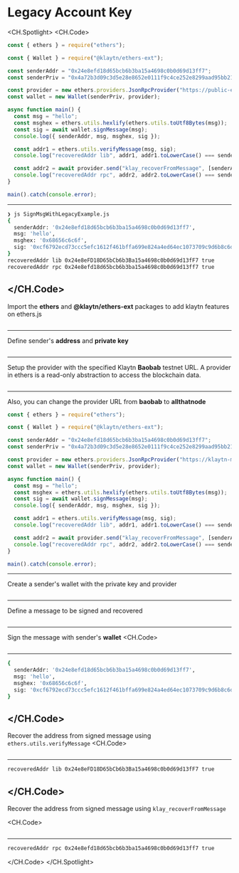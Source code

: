 # Legacy Account Key

<CH.Spotlight>
<CH.Code>

```js SignMsgWithLegacyExample.js
const { ethers } = require("ethers");

const { Wallet } = require("@klaytn/ethers-ext");

const senderAddr = "0x24e8efd18d65bcb6b3ba15a4698c0b0d69d13ff7";
const senderPriv = "0x4a72b3d09c3d5e28e8652e0111f9c4ce252e8299aad95bb219a38eb0a3f4da49";

const provider = new ethers.providers.JsonRpcProvider("https://public-en-baobab.klaytn.net");
const wallet = new Wallet(senderPriv, provider);

async function main() {
  const msg = "hello";
  const msghex = ethers.utils.hexlify(ethers.utils.toUtf8Bytes(msg));
  const sig = await wallet.signMessage(msg);
  console.log({ senderAddr, msg, msghex, sig });

  const addr1 = ethers.utils.verifyMessage(msg, sig);
  console.log("recoveredAddr lib", addr1, addr1.toLowerCase() === senderAddr);

  const addr2 = await provider.send("klay_recoverFromMessage", [senderAddr, msghex, sig, "latest"]);
  console.log("recoveredAddr rpc", addr2, addr2.toLowerCase() === senderAddr);
}

main().catch(console.error);
```
---
```zsh output
❯ js SignMsgWithLegacyExample.js
{
  senderAddr: '0x24e8efd18d65bcb6b3ba15a4698c0b0d69d13ff7',
  msg: 'hello',
  msghex: '0x68656c6c6f',
  sig: '0xcf6792ecd73ccc5efc1612f461bffa699e824a4ed64ec1073709c9d6b8c6daf608060326371544811e2015398f7e48ad839e1f3c551e8cb7c3c82f10d226bd671b'
}
recoveredAddr lib 0x24e8eFD18D65bCb6b3Ba15a4698c0b0d69d13fF7 true
recoveredAddr rpc 0x24e8efd18d65bcb6b3ba15a4698c0b0d69d13ff7 true
```
</CH.Code>
---

Import the **ethers** and **@klaytn/ethers-ext** packages to add klaytn features on ethers.js

```js SignMsgWithLegacyExample.js focus=1:3

```
---
Define sender's **address** and **private key**

```js SignMsgWithLegacyExample.js focus=5:6

```
---
Setup the provider with the specified Klaytn **Baobab** testnet URL. A provider in ethers is a read-only abstraction to access the blockchain data.

```js SignMsgWithLegacyExample.js focus=8

```
---

Also, you can change the provider URL from **baobab** to **allthatnode**

```js SignMsgWithLegacyExample.js focus=8
const { ethers } = require("ethers");

const { Wallet } = require("@klaytn/ethers-ext");

const senderAddr = "0x24e8efd18d65bcb6b3ba15a4698c0b0d69d13ff7";
const senderPriv = "0x4a72b3d09c3d5e28e8652e0111f9c4ce252e8299aad95bb219a38eb0a3f4da49";

const provider = new ethers.providers.JsonRpcProvider("https://klaytn-mainnet-rpc.allthatnode.com:8551");
const wallet = new Wallet(senderPriv, provider);

async function main() {
  const msg = "hello";
  const msghex = ethers.utils.hexlify(ethers.utils.toUtf8Bytes(msg));
  const sig = await wallet.signMessage(msg);
  console.log({ senderAddr, msg, msghex, sig });

  const addr1 = ethers.utils.verifyMessage(msg, sig);
  console.log("recoveredAddr lib", addr1, addr1.toLowerCase() === senderAddr);

  const addr2 = await provider.send("klay_recoverFromMessage", [senderAddr, msghex, sig, "latest"]);
  console.log("recoveredAddr rpc", addr2, addr2.toLowerCase() === senderAddr);
}

main().catch(console.error);
```
---
Create a sender's wallet with the private key and provider

```js SignMsgWithLegacyExample.js focus=9

```
---
Define a message to be signed and recovered
```js SignMsgWithLegacyExample.js focus=12

```
---
Sign the message with sender's **wallet**
<CH.Code>
```js SignMsgWithLegacyExample.js focus=13:15

```
---

```zsh output
{
  senderAddr: '0x24e8efd18d65bcb6b3ba15a4698c0b0d69d13ff7',
  msg: 'hello',
  msghex: '0x68656c6c6f',
  sig: '0xcf6792ecd73ccc5efc1612f461bffa699e824a4ed64ec1073709c9d6b8c6daf608060326371544811e2015398f7e48ad839e1f3c551e8cb7c3c82f10d226bd671b'
}
```

</CH.Code>
---
Recover the address from signed message using `ethers.utils.verifyMessage`
<CH.Code>
```js SignMsgWithLegacyExample.js focus=17:18

```

---
```zsh output
recoveredAddr lib 0x24e8eFD18D65bCb6b3Ba15a4698c0b0d69d13fF7 true
```
</CH.Code>
---
Recover the address from signed message using `klay_recoverFromMessage`

<CH.Code>
```js SignMsgWithLegacyExample.js focus=20:21

```
---
```zsh output
recoveredAddr rpc 0x24e8efd18d65bcb6b3ba15a4698c0b0d69d13ff7 true
```

</CH.Code>
</CH.Spotlight>